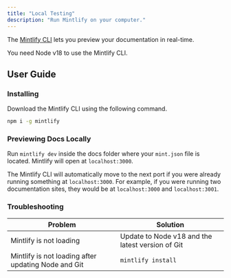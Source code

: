 ```yaml
---
title: "Local Testing"
description: "Run Mintlify on your computer."
---
```


The [Mintlify CLI](https://www.npmjs.com/package/mintlify) lets you preview your documentation in real-time.

You need Node v18 to use the Mintlify CLI.

## User Guide

### Installing

Download the Mintlify <Tooltip tip="Command-line Interface">CLI</Tooltip> using the following command.

```bash Terminal
npm i -g mintlify
```

### Previewing Docs Locally

Run `mintlify dev` inside the docs folder where your `mint.json` file is located. Mintlify will open at `localhost:3000`.

<Tip>

The Mintlify CLI will automatically move to the next port if you were already running something at `localhost:3000`. For example, if you were running two documentation sites, they would be at `localhost:3000` and `localhost:3001`.

</Tip>

### Troubleshooting

| Problem                                             | Solution                                         |
| --------------------------------------------------- | ------------------------------------------------ |
| Mintlify is not loading                             | Update to Node v18 and the latest version of Git |
| Mintlify is not loading after updating Node and Git | `mintlify install`                               |
